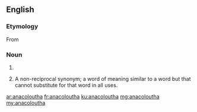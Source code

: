 ==English==

===Etymology===
From {{etyl|grc|en}} {{m|grc|ἀνακόλουθος||inconsequent}}

===Noun===
{{head|en|noun plural form}}

# {{plural of|anacolouthon|lang=en}}
# {{label|en|rhetoric}} A non-reciprocal synonym; a word of meaning similar to a word but that cannot substitute for that word in all uses.

[[ar:anacoloutha]]
[[fr:anacoloutha]]
[[ku:anacoloutha]]
[[mg:anacoloutha]]
[[my:anacoloutha]]